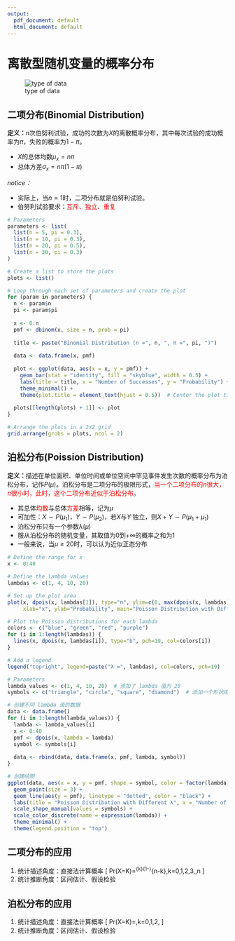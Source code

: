 ```yaml
---
output:
  pdf_document: default
  html_document: default
---
```

# 离散型随机变量的概率分布

![type of data](images\type of data.png "type of data")

## 二项分布(Binomial Distribution)

**定义：**$n$次伯努利试验，成功的次数为$X$的离散概率分布，其中每次试验的成功概率为$\pi$，失败的概率为$1-\pi$。

- $X$的总体均数$\mu_{x}=n\pi$
- 总体方差$\sigma_{x}=n\pi(1-\pi)$

*notice：*

- 实际上，当$n=1$时，二项分布就是伯努利试验。
- 伯努利试验要求：<font color=Red>互斥、独立、重复</font>

```r

# Parameters
parameters <- list(
  list(n = 5, pi = 0.3),
  list(n = 10, pi = 0.3),
  list(n = 20, pi = 0.5),
  list(n = 30, pi = 0.3)
)

# Create a list to store the plots
plots <- list()

# Loop through each set of parameters and create the plot
for (param in parameters) {
  n <- param$n
  pi <- param$pi
  
  x <- 0:n
  pmf <- dbinom(x, size = n, prob = pi)
  
  title <- paste("Binomial Distribution (n =", n, ", π =", pi, ")")
  
  data <- data.frame(x, pmf)
  
  plot <- ggplot(data, aes(x = x, y = pmf)) +
    geom_bar(stat = "identity", fill = "skyblue", width = 0.5) +
    labs(title = title, x = "Number of Successes", y = "Probability") +
    theme_minimal() +
    theme(plot.title = element_text(hjust = 0.5))  # Center the plot title
    
  plots[[length(plots) + 1]] <- plot
}

# Arrange the plots in a 2x2 grid
grid.arrange(grobs = plots, ncol = 2)
```


## 泊松分布(Poission Distribution)

**定义：**描述在单位面积、单位时间或单位空间中罕见事件发生次数的概率分布为泊松分布，记作$P(\mu)$。泊松分布是二项分布的极限形式，<font color=Red>当一个二项分布的$n$很大，$\pi$很小时，此时，这个二项分布近似于泊松分布</font>。

- 其总体<font color=Red>均数</font>与总体<font color=Red>方差</font>相等，记为$\mu$
- 可加性：$X\sim P(\mu_{1})$，$Y\sim P(\mu_{2})$，若$X$与$Y$  独立，则$X+Y \sim P(\mu_{1}+\mu_{1})$
- 泊松分布只有一个参数$\lambda(\mu)$
- 服从泊松分布的随机变量，其取值为$0$到$+\infty$的概率之和为1
- 一般来说，当$\mu \ge20$时，可以认为近似正态分布

```r
# Define the range for x
x <- 0:40

# Define the lambda values
lambdas <- c(1, 4, 10, 20)

# Set up the plot area
plot(x, dpois(x, lambdas[1]), type="n", ylim=c(0, max(dpois(x, lambdas))), 
     xlab="x", ylab="Probability", main="Poisson Distribution with Different λ Values")

# Plot the Poisson distributions for each lambda
colors <- c("blue", "green", "red", "purple")
for (i in 1:length(lambdas)) {
  lines(x, dpois(x, lambdas[i]), type="b", pch=19, col=colors[i])
}

# Add a legend
legend("topright", legend=paste("λ =", lambdas), col=colors, pch=19)
```

```r

# Parameters
lambda_values <- c(1, 4, 10, 20)  # 添加了 lambda 值为 20
symbols <- c("triangle", "circle", "square", "diamond")  # 添加一个形状用于表示 lambda 值为 20

# 创建不同 lambda 值的数据
data <- data.frame()
for (i in 1:length(lambda_values)) {
  lambda <- lambda_values[i]
  x <- 0:40
  pmf <- dpois(x, lambda = lambda)
  symbol <- symbols[i]
  
  data <- rbind(data, data.frame(x, pmf, lambda, symbol))
}

# 创建绘图
ggplot(data, aes(x = x, y = pmf, shape = symbol, color = factor(lambda))) +
  geom_point(size = 3) +
  geom_line(aes(y = pmf), linetype = "dotted", color = "black") +
  labs(title = "Poisson Distribution with Different λ", x = "Number of Events", y = expression(Pr(X == K))) +
  scale_shape_manual(values = symbols) +
  scale_color_discrete(name = expression(lambda)) +
  theme_minimal() +
  theme(legend.position = "top")
```


## 二项分布的应用

1. 统计描述角度：直接法计算概率
\[
Pr(X=K)=\frac{n!}{k!(n-k)!}\pi^{k}(1-\pi)^{n-k},k=0,1,2,3,\cdots,n
\]
2. 统计推断角度：区间估计、假设检验

## 泊松分布的应用

1. 统计描述角度：直接法计算概率
\[
Pr(X=K)=\frac{e^{-\mu}\mu^{k}}{k!},k=0,1,2,\cdots
\]
2. 统计推断角度：区间估计、假设检验

